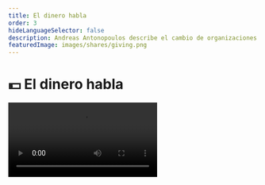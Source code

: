```yaml
---
title: El dinero habla
order: 3
hideLanguageSelector: false
description: Andreas Antonopoulos describe el cambio de organizaciones cerradas a plataformas abiertas a protocolos sin propietario y describe la apariencia histórica y los usos del dinero.
featuredImage: images/shares/giving.png
---
```


# 💵 El dinero habla

<Video src="https://www.youtube-nocookie.com/embed/n-EpKQ6xIJs" />

Esta charla un poco más antigua [de Andreas Antonopoulos](https://www.youtube.com/watch?v=n-EpKQ6xIJs&list=PLPQwGV1aLnTvCuQXCZ3RBvdlCnqstTirl&index=2), es parte de un playlist valioso para establecer la escena en nuestro estudio actual. Andreas fue uno de los primeros, y sigue siendo quizás el más famoso, presentador de Bitcoin y las ideas que lo informan. Muchas de sus charlas y presentaciones ya se han convertido en artefactos culturales.

## ¿Cómo encaja en Kernel?

Esta charla proporciona un contexto histórico para el dinero y describe por qué Bitcoin es importante dentro de ese contexto. Se ha elegido particularmente para Kernel porque habla directamente de:

<Process>

**Dinero** y **habla**, y lo estrechamente entrelazados que siempre han estado estos dos.

**Valor** en el sentido más amplio e histórico, con muchos ejemplos pertinentes proporcionados.

**Significado**. No se trata de dinero para el Internet: se trata del Internet del dinero.

</Process>

## Resumen

Los resumenes presentan las ideas más relevantes del recurso vinculado, con pequeños fragmentos de comentarios adicionales cuando corresponde.

> "Si piensas en el dinero como tecnología, ¿qué edad tiene esta tecnología? \[...\] Siempre es sorprendente que la gente diga: 'Oh, 400 años', '1000 años', 'unos miles de años viejo". De hecho, no sabemos cuántos años tiene el dinero \[...\] Todavía tenemos que descubrir una civilización que no tuviera dinero. Entonces, sabemos que es al menos tan viejo como la civilización.

> Una cosa que realmente sorprende a la gente es que **el dinero es más antiguo que la escritura**. La forma en que sabemos esto es que los primeros ejemplos de escritura [cuneiforme y jeroglíficos] que tenemos están escritos sobre dinero: son libros de contabilidad. ¿Es la escritura más antigua que la rueda? No lo sé, pero sí sabemos que las ruedas se usaban como dinero. **El dinero es una tecnología antigua**".

No es poca cosa hablar de "construir un mejor dinero" porque de lo que en realidad estamos hablando es de una construcción simbólica humana que se extiende más allá de la historia registrada. Cada vez que ha habido una innovación significativa en la forma en que se expresa y/o usa el dinero, han sucedido cosas muy interesantes tanto en la forma, como en la escala en la que se organizan los humanos.

> "A los primates se les puede enseñar a usar el dinero: es decir, hay estudios que muestran que se les puede enseñar que piedras específicas se pueden cambiar por plátanos. Muy rápidamente, inventan tanto el robo a mano armada como la prostitución. ¿Qué te dice esto sobre la naturaleza del dinero? La idea importante es que _el dinero es una forma de comunicación_. En su nivel más básico, el dinero no es valor: el dinero representa una abstracción del valor. Es una forma de _comunicar valor_. **El dinero es un lenguaje**".

Si el dinero es un lenguaje, ¿qué significa realmente una innovación que hace que su medio sea lógicamente descentralizado? Puede significar que nadie controlará la expresión del valor económico exactamente de la misma manera que nadie controla el significado de las palabras: se llega a ellas por consenso a través del uso común. ¿Qué elegirás decir en esta lengua milenaria que estamos revitalizando?

<Flash>

<Card>

P: ¿Qué tecnología es más antigua: la escritura o el dinero?

R: El dinero.

</Card>

</Flash>

Una vez que agregamos la capacidad de programar este medio utilizando un script completo de Turing, deberíamos comenzar a pensar en todo esto no en términos de un nuevo lenguaje, sino como un *desarrollo del orden del lenguaje en sí mismo*, pero hablaremos de eso más adelante.

> "Comunicar valor entre sí es la base para crear lazos sociales. **El dinero es una herramienta social importante**".

El dinero como tecnología lingüística es (y siempre ha sido) la escala a la que puedes jugar tu juego de coordinación. La escala ahora es planetaria. ¿Estás lista para dar el paso?

### Para las escépticas

> "Piensa en la frecuencia con la que se ha transformado la tecnología del dinero. Básicamente, la comunicación de valor puede tener lugar a través de un intercambio de cosas de igual valor. La primera gran evolución tecnológica es intercambiar algo que no se puede comer: conchas, cuentas, plumas, una cuerda con nudos, etc., de modo que el dinero toma una forma más abstracta. Se aleja del consumo tangible del valor intrínseco y se convierte en algo que se refiere al valor como una abstracción. Los metales preciosos se convirtieron rápidamente en la forma más popular de hacer esto porque son escasos, transportables, divisibles y universalmente valorados con fines estéticos. Este invento tardó miles de años en arraigarse, y lo vemos ocurriendo en la época de la revolución agraria. Luego nada durante unos miles de años. Luego vino la idea de que puedo depositar mi oro con alguien de confianza, que puede emitir un certificado en papel para mi depósito, y puedo comerciar con ese papel.

> Con cada revolución tecnológica del dinero, llega el escepticismo; y este es el momento de mayor escepticismo de nuestra historia. El paso al papel fue muy controvertido. Tomó alrededor de 400 años para que el papel como dinero fuera ampliamente aceptado. Luego, hace 60 años, vimos una nueva forma de dinero en forma de tarjetas de plástico. De hecho, las primeras tarjetas eran de papel, pero luego Diner's Club en los EE. UU. creó la primera tarjeta de crédito reconocible (que originalmente era una forma de cheque de viajero).

> Ahora tenemos Bitcoin que representa una nueva forma de 'hacer dinero' y es tan radical como el cambio de los metales preciosos al papel, quizás incluso más. Esto se debe a que nuestra historia como especie tiene que ver con expresiones tangibles de riqueza, y ahora estamos lidiando con una forma de dinero centrada en la red que es totalmente abstracta".

Realmente estamos viendo un cambio de fase en el poder expresivo del dinero: es decir, ahora se puede programar para *hacer cosas dinámicamente* además de ser comerciado. ¿Por qué importa que ahora tengamos una forma de dinero programable centrada en la red que es totalmente abstracta?

Bueno, qué es el dinero, cómo se crea y quién puede distribuirlo va directamente al corazón de las formas en que todos estamos incentivados para actuar. Se puede pensar en los incentivos como los primitivos sociales, políticos y neurobiológicos que definen qué tipos de comportamientos expresamos, individual y colectivamente, y, por lo tanto, los tipos de experiencia consciente que valoramos, tanto personal como comunitariamente. Programar tales elementos primitivos de una manera centrada en la red, donde se llega al significado de manera consensuada, brinda nada menos que la posibilidad de ampliar los horizontes de la conciencia humana.

### Protocolos abiertos y una red de valor

> "Bitcoin no es solo dinero digital (ya lo tenemos). **Bitcoin es una transformación fundamental en la tecnología del dinero**. Entonces, hablemos de la arquitectura de la red, porque Bitcoin no está sucediendo en el vacío; está sucediendo en un momento de la historia en el que estamos viendo una transformación en muchas instituciones sociales; es decir, la era centrada en la red. Internet ha precipitado el cambio de muchas organizaciones e instituciones cerradas y jerárquicas a _plataformas_. Hemos comenzado a ver la introducción de _interfaces_ API: donde la información puede fluir dentro y fuera de la organización. Ahora, se está produciendo una transformación aún mayor con el cambio de plataformas a _protocolos_; la diferencia es que, en los protocolos, no hay un atractivo central. TCP/IP no funciona con referencia a un proveedor de servicios; TCP/IP funciona, _sin contexto_, en cualquier parte del mundo. **No tienes que registrarte para obtener una cuenta, solo tienes que usar el idioma**. Una vez que pasas de una plataforma a un lenguaje, eso crea una gran cantidad de nuevas posibilidades.

> **Bitcoin es el primer protocolo de dinero centrado en la red** y lo que eso significa es que existe sin referencia a una institución o plataforma.

Una vez que hayas entendido que el dinero es un lenguaje utilizado desde tiempos inmemoriales para comunicar valor, y que en 2009 se produjo un cambio de fase: de plataformas cerradas y controladas, a protocolos abiertos y sin permisos; lo tienes todo. Lo que importa ahora son los precedentes que sentamos como los primeros usuarios de estos nuevos protocolos.

<Flash>

<Card>

P: Bitcoin transforma la tecnología del dinero en un protocolo centrado en la red. Como tal, no es un nuevo tipo de lenguaje, sino un desarrollo del \_\_\_\_\_ del lenguaje.

R: Orden.

</Card>

</Flash>

> "El dinero 'par-a-par' se refiere a una arquitectura que describe la relación entre los participantes en un sistema (distribuido). La arquitectura de Bitcoin es par-a-par porque **cada participante en la red habla el protocolo Bitcoin al mismo nivel**. No hay nodos de Bitcoin "especiales". Significa que cada par trata cada transacción de la misma manera; no tiene contexto en el sistema del par aparte del que obtiene de la red".

El contexto y el estado son críticos en los sistemas distribuidos, porque se comparten entre todos los pares que, por lo tanto, pueden cambiar ese estado de acuerdo con ciertas reglas, si hablan el idioma acordado. Esto es muy diferente a una arquitectura cliente-servidor como la que ejecuta Facebook, que retiene el control total sobre el estado, así como sobre tus datos.

### Maestro-esclavo vs par-a-par

> "El dinero es algo de lo que no hablamos ni enseñamos, y tal vez esto sea el resultado de la arquitectura. Los metales preciosos almacenados en una bóveda contra la cual se emite el papel significan que el dinero en esta expresión es una forma de deuda, que reduce nuestras discusiones. ¿Cuántos de vosotros tienen dinero en un banco? [todos levantan la mano] **¡Ninguno de ustedes tiene dinero en un banco!** Le han prestado su dinero a un banco: no es lo mismo".

La relación banco-cliente es una forma anterior de la misma arquitectura cliente-servidor, y el dinero involucrado aquí solo existe en un libro mayor al que no tiene acceso o la capacidad de influir.

> "Otro término que se usa para esta arquitectura cliente-servidor en la que solo mantiene una copia débil es una arquitectura **maestro-esclavo**. Si piensa en las tecnologías de dinero anteriores que usan esta arquitectura maestro-esclavo, debe preguntarle a un pregunta incómoda: ¿quién es el esclavo?"

> “Bitcoin es totalmente diferente, porque no le debes nada a nadie, ni nadie te debe nada. No es un sistema basado en la deuda. Es un sistema basado en la propiedad absoluta de un token abstracto. En Bitcoin, la posesión es diez de diez partes de la ley. Bitcoin es una **transformación fundamental** porque cambia radicalmente la arquitectura del dinero en una en la que todos los participantes son iguales y donde una transacción no tiene otro estado o contexto que el requerido para obedecer las reglas de un nadie controla la red. Su dinero es suyo; nadie puede censurarlo, confiscarlo o congelarlo. Nadie puede decirte qué decir con tu dinero".

El punto sobre la arquitectura es fundamental para comprender las intenciones más profundas de Kernel: queremos enseñarte cómo ver los patrones subyacentes en las cosas para que puedas procesar de manera más eficiente toda la información que te llega y elegir las partes más relevantes, en una comprensión firme de los fundamentos. Te ayudarán a transformar tus conocimientos y habilidades para revisar la web ahora que tenemos protocolos por dinero.

> "En lugar de centrarnos en el valor intrínseco, deberíamos pensar en la **utilidad intrínseca**. Bitcoin representa un momento de inmensa utilidad intrínseca: es software como dinero, dinero como tipo de contenido, dinero como servicio. El dinero programable proporciona una utilidad que lo convierte en mucho más que dinero para internet: **lo convierte en el internet del dinero**.

<Flash>

<Card>

P: ¿Bitcoin representa un cambio de una arquitectura maestro-esclavo por dinero a qué?

R: Par-a-par.

</Card>

</Flash>

Más adelante, en la sesión de preguntas y respuestas, Andreas señala que "Bitcoin es una opción, es una elección". Entonces, el Internet del dinero no es un hecho: es lo que estamos construyendo ahora. Es nuestra responsabilidad hacerlo transparente y eminentemente usable, mientras lo mantenemos entre pares, sin fronteras, abierto y justo.

> "Curiosamente, creo que blockchain creará un tipo de bien común completamente nuevo que nunca antes habíamos visto. Si aceptas la idea de que Bitcoin, o algo parecido, seguirá existiendo, llegaremos a un lugar donde, por primera vez en la historia, tenemos un registro histórico compartido que no decae en el tiempo y no se puede cambiar: una historia inmutable para siempre \[...\] Esta historia inmutable en sí misma **se convertirá en un bien común** con un escala en el tiempo que nunca antes hemos tenido, en ninguna civilización (incluso aquellas que esculpieron sus libros de contabilidad en piedra).

¿Cuál es tu horizonte temporal? ¿Tu vida? ¿La vida de tus hijos? ¿O algo más profundo y duradero que todas estas generaciones transitorias?

